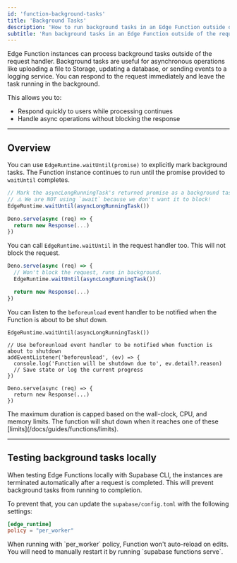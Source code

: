```yaml
---
id: 'function-background-tasks'
title: 'Background Tasks'
description: 'How to run background tasks in an Edge Function outside of the request handler'
subtitle: 'Run background tasks in an Edge Function outside of the request handler.'
---
```


Edge Function instances can process background tasks outside of the request handler. Background tasks are useful for asynchronous operations like uploading a file to Storage, updating a database, or sending events to a logging service. You can respond to the request immediately and leave the task running in the background.

This allows you to:

- Respond quickly to users while processing continues
- Handle async operations without blocking the response

---

## Overview

You can use `EdgeRuntime.waitUntil(promise)` to explicitly mark background tasks. The Function instance continues to run until the promise provided to `waitUntil` completes.

```ts
// Mark the asyncLongRunningTask's returned promise as a background task.
// ⚠️ We are NOT using `await` because we don't want it to block!
EdgeRuntime.waitUntil(asyncLongRunningTask())

Deno.serve(async (req) => {
  return new Response(...)
})
```

You can call `EdgeRuntime.waitUntil` in the request handler too. This will not block the request.

```ts
Deno.serve(async (req) => {
  // Won't block the request, runs in background.
  EdgeRuntime.waitUntil(asyncLongRunningTask())

  return new Response(...)
})
```

You can listen to the `beforeunload` event handler to be notified when the Function is about to be shut down.

```tsx
EdgeRuntime.waitUntil(asyncLongRunningTask())

// Use beforeunload event handler to be notified when function is about to shutdown
addEventListener('beforeunload', (ev) => {
  console.log('Function will be shutdown due to', ev.detail?.reason)
  // Save state or log the current progress
})

Deno.serve(async (req) => {
  return new Response(...)
})
```

<Admonition type="note">
  The maximum duration is capped based on the wall-clock, CPU, and memory limits. The function will
  shut down when it reaches one of these [limits](/docs/guides/functions/limits).
</Admonition>

---

## Testing background tasks locally

When testing Edge Functions locally with Supabase CLI, the instances are terminated automatically after a request is completed. This will prevent background tasks from running to completion.

To prevent that, you can update the `supabase/config.toml` with the following settings:

```toml
[edge_runtime]
policy = "per_worker"
```

<Admonition type="caution">
  When running with `per_worker` policy, Function won't auto-reload on edits. You will need to
  manually restart it by running `supabase functions serve`.
</Admonition>
